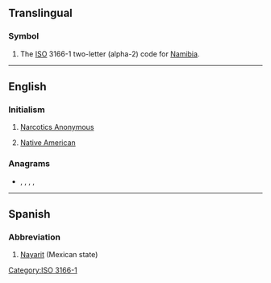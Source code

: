 {{also|Appendix:Variations of "na"}}
==Translingual==

===Symbol===
{{head|mul|symbol}}
# The [[ISO]] 3166-1 two-letter (alpha-2) code for [[Namibia]].

[[Category:ISO 3166-1]]

----

==English==

===Initialism===
{{rfc-header|Initialism}}
{{head|en|initialism}}

# [[w:Narcotics Anonymous|Narcotics Anonymous]]
# {{lb|en|ethnicity}} [[Native American]]

===Anagrams===
* {{l|en|AN}}, {{l|en|An}}, {{l|en|an}}, {{l|en|an'}}, {{l|en|ān}}

----

==Spanish==

===Abbreviation===
{{rfc-header|Abbreviation}}
{{head|es|abbreviation}}

# [[Nayarit]] (Mexican state)